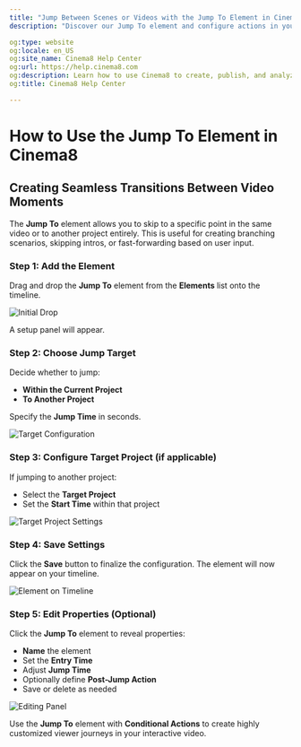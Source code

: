 ```yaml
---
title: "Jump Between Scenes or Videos with the Jump To Element in Cinema8"
description: "Discover our Jump To element and configure actions in your videos to navigate based on viewer choices or time‑based triggers. Visit Cinema8."

og:type: website
og:locale: en_US
og:site_name: Cinema8 Help Center
og:url: https://help.cinema8.com
og:description: Learn how to use Cinema8 to create, publish, and analyze interactive videos.
og:title: Cinema8 Help Center

---
```



# How to Use the Jump To Element in Cinema8

## Creating Seamless Transitions Between Video Moments

The **Jump To** element allows you to skip to a specific point in the same video or to another project entirely. This is useful for creating branching scenarios, skipping intros, or fast-forwarding based on user input.

<Steps>

### Step 1: Add the Element

Drag and drop the **Jump To** element from the **Elements** list onto the timeline.

![Initial Drop](/screenshot/advanced-interactivity/jumpTo-1.webp)

A setup panel will appear.

### Step 2: Choose Jump Target

Decide whether to jump:

- **Within the Current Project**
- **To Another Project**

Specify the **Jump Time** in seconds.

![Target Configuration](/screenshot/advanced-interactivity/jumpTo-2.webp)

### Step 3: Configure Target Project (if applicable)

If jumping to another project:

- Select the **Target Project**
- Set the **Start Time** within that project

![Target Project Settings](/screenshot/advanced-interactivity/jumpTo-3.webp)

### Step 4: Save Settings

Click the **Save** button to finalize the configuration. The element will now appear on your timeline.

![Element on Timeline](/screenshot/advanced-interactivity/jumpTo-4.webp)

### Step 5: Edit Properties (Optional)

Click the **Jump To** element to reveal properties:

- **Name** the element
- Set the **Entry Time**
- Adjust **Jump Time**
- Optionally define **Post-Jump Action**
- Save or delete as needed

![Editing Panel](/screenshot/advanced-interactivity/jumpTo-5.webp)

</Steps>

<Callout type="tip">
Use the <strong>Jump To</strong> element with <strong>Conditional Actions</strong> to create highly customized viewer journeys in your interactive video.
</Callout>
